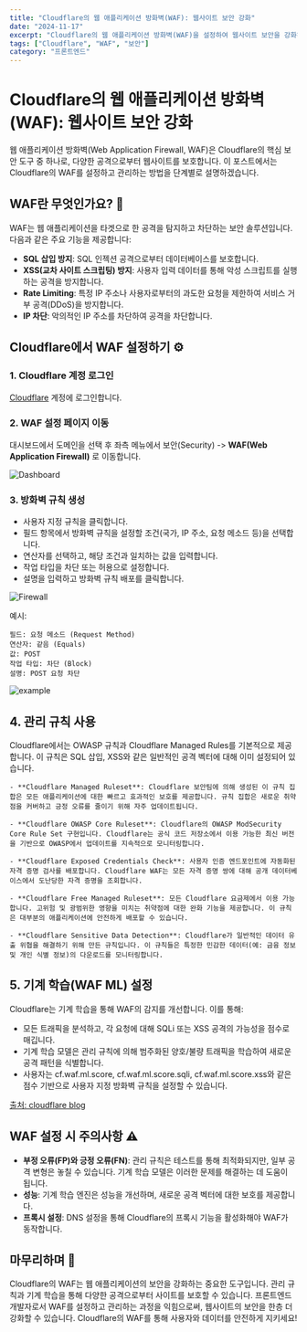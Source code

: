 ```yaml
---
title: "Cloudflare의 웹 애플리케이션 방화벽(WAF): 웹사이트 보안 강화"
date: "2024-11-17"
excerpt: "Cloudflare의 웹 애플리케이션 방화벽(WAF)을 설정하여 웹사이트 보안을 강화하는 방법에 대해 다룹니다."
tags: ["Cloudflare", "WAF", "보안"]
category: "프론트엔드"
---
```


# Cloudflare의 웹 애플리케이션 방화벽(WAF): 웹사이트 보안 강화

웹 애플리케이션 방화벽(Web Application Firewall, WAF)은 Cloudflare의 핵심 보안 도구 중 하나로, 다양한 공격으로부터 웹사이트를 보호합니다.
이 포스트에서는 Cloudflare의 WAF를 설정하고 관리하는 방법을 단계별로 설명하겠습니다.

## WAF란 무엇인가요? 🤔

WAF는 웹 애플리케이션을 타겟으로 한 공격을 탐지하고 차단하는 보안 솔루션입니다. 다음과 같은 주요 기능을 제공합니다:

- **SQL 삽입 방지**: SQL 인젝션 공격으로부터 데이터베이스를 보호합니다.
- **XSS(교차 사이트 스크립팅) 방지**: 사용자 입력 데이터를 통해 악성 스크립트를 실행하는 공격을 방지합니다.
- **Rate Limiting**: 특정 IP 주소나 사용자로부터의 과도한 요청을 제한하여 서비스 거부 공격(DDoS)을 방지합니다.
- **IP 차단**: 악의적인 IP 주소를 차단하여 공격을 차단합니다.

## Cloudflare에서 WAF 설정하기 ⚙️

### 1. Cloudflare 계정 로그인

[Cloudflare](https://dash.cloudflare.com/login) 계정에 로그인합니다.

### 2. WAF 설정 페이지 이동

대시보드에서 도메인을 선택 후 좌측 메뉴에서 보안(Security) -> **WAF(Web Application Firewall)** 로 이동합니다.

![Dashboard](https://imagedelivery.net/CJyrB-EkqcsF2D6ApJzEBg/d06de2d0-4e21-417b-6408-331712192c00/public)

### 3. 방화벽 규칙 생성

- 사용자 지정 규칙을 클릭합니다.
- 필드 항목에서 방화벽 규칙을 설정할 조건(국가, IP 주소, 요청 메소드 등)을 선택합니다.
- 연산자를 선택하고, 해당 조건과 일치하는 값을 입력합니다.
- 작업 타입을 차단 또는 허용으로 설정합니다.
- 설명을 입력하고 방화벽 규칙 배포를 클릭합니다.

![Firewall](https://imagedelivery.net/CJyrB-EkqcsF2D6ApJzEBg/7411d292-2b18-453d-bbbf-6ea0e9297900/public)

예시:

```text
필드: 요청 메소드 (Request Method)
연산자: 같음 (Equals)
값: POST
작업 타입: 차단 (Block)
설명: POST 요청 차단
```

![example](https://imagedelivery.net/CJyrB-EkqcsF2D6ApJzEBg/fb82fc5e-e60d-4ef4-a46f-982697033b00/public)

## 4. 관리 규칙 사용

Cloudflare에서는 OWASP 규칙과 Cloudflare Managed Rules를 기본적으로 제공합니다.
이 규칙은 SQL 삽입, XSS와 같은 일반적인 공격 벡터에 대해 이미 설정되어 있습니다.

```text
- **Cloudflare Managed Ruleset**: Cloudflare 보안팀에 의해 생성된 이 규칙 집합은 모든 애플리케이션에 대한 빠르고 효과적인 보호를 제공합니다. 규칙 집합은 새로운 취약점을 커버하고 긍정 오류를 줄이기 위해 자주 업데이트됩니다.

- **Cloudflare OWASP Core Ruleset**: Cloudflare의 OWASP ModSecurity Core Rule Set 구현입니다. Cloudflare는 공식 코드 저장소에서 이용 가능한 최신 버전을 기반으로 OWASP에서 업데이트를 지속적으로 모니터링합니다.

- **Cloudflare Exposed Credentials Check**: 사용자 인증 엔드포인트에 자동화된 자격 증명 검사를 배포합니다. Cloudflare WAF는 모든 자격 증명 쌍에 대해 공개 데이터베이스에서 도난당한 자격 증명을 조회합니다.

- **Cloudflare Free Managed Ruleset**: 모든 Cloudflare 요금제에서 이용 가능합니다. 고위험 및 광범위한 영향을 미치는 취약점에 대한 완화 기능을 제공합니다. 이 규칙은 대부분의 애플리케이션에 안전하게 배포할 수 있습니다.

- **Cloudflare Sensitive Data Detection**: Cloudflare가 일반적인 데이터 유출 위협을 해결하기 위해 만든 규칙입니다. 이 규칙들은 특정한 민감한 데이터(예: 금융 정보 및 개인 식별 정보)의 다운로드를 모니터링합니다.
```

## 5. 기계 학습(WAF ML) 설정

Cloudflare는 기계 학습을 통해 WAF의 감지를 개선합니다. 이를 통해:

- 모든 트래픽을 분석하고, 각 요청에 대해 SQLi 또는 XSS 공격의 가능성을 점수로 매깁니다.
- 기계 학습 모델은 관리 규칙에 의해 범주화된 양호/불량 트래픽을 학습하여 새로운 공격 패턴을 식별합니다.
- 사용자는 cf.waf.ml.score, cf.waf.ml.score.sqli, cf.waf.ml.score.xss와 같은 점수 기반으로 사용자 지정 방화벽 규칙을 설정할 수 있습니다.

[출처: cloudflare blog](https://blog.cloudflare.com/ko-kr/waf-ml/)

## WAF 설정 시 주의사항 ⚠️

- **부정 오류(FP)와 긍정 오류(FN)**: 관리 규칙은 테스트를 통해 최적화되지만, 일부 공격 변형은 놓칠 수 있습니다. 기계 학습 모델은 이러한 문제를 해결하는 데 도움이 됩니다.
- **성능**: 기계 학습 엔진은 성능을 개선하며, 새로운 공격 벡터에 대한 보호를 제공합니다.
- **프록시 설정**: DNS 설정을 통해 Cloudflare의 프록시 기능을 활성화해야 WAF가 동작합니다.

## 마무리하며 💭

Cloudflare의 WAF는 웹 애플리케이션의 보안을 강화하는 중요한 도구입니다.
관리 규칙과 기계 학습을 통해 다양한 공격으로부터 사이트를 보호할 수 있습니다.
프론트엔드 개발자로서 WAF를 설정하고 관리하는 과정을 익힘으로써, 웹사이트의 보안을 한층 더 강화할 수 있습니다.
Cloudflare의 WAF를 통해 사용자와 데이터를 안전하게 지키세요!

